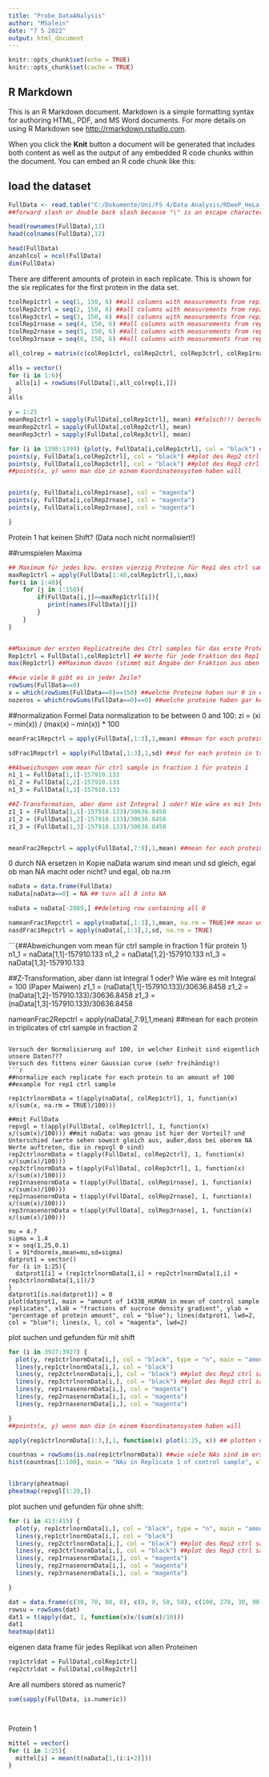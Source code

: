 ```yaml
---
title: "Probe_DataANalysis"
author: "MSalein"
date: "7 5 2022"
output: html_document
---
```


```r
knitr::opts_chunk$set(echo = TRUE)
knitr::opts_chunk$set(cache = TRUE)
```

## R Markdown

This is an R Markdown document. Markdown is a simple formatting syntax for authoring HTML, PDF, and MS Word documents. For more details on using R Markdown see <http://rmarkdown.rstudio.com>.

When you click the **Knit** button a document will be generated that includes both content as well as the output of any embedded R code chunks within the document. You can embed an R code chunk like this:

## load the dataset

```r
FullData <- read.table("C:/Dokumente/Uni/FS 4/Data Analysis/RDeeP_HeLa_Interphase.csv", header = TRUE, row.names=1, sep = ";") 
##forward slash or double back slash because "\" is an escape character

head(rownames(FullData),12) 
head(colnames(FullData),12)

head(FullData)
anzahlcol = ncol(FullData)
dim(FullData)
```

There are different amounts of protein in each replicate. This is shown for the six replicates for the first protein in the data set.

```r

tcolRep1ctrl = seq(1, 150, 6) ##all columns with measurements from rep1 control sample 
tcolRep2ctrl = seq(2, 150, 6) ##all columns with measurements from rep2 control sample
tcolRep3ctrl = seq(3, 150, 6) ##all columns with measurements from rep3 control sample
tcolRep1rnase = seq(4, 150, 6) ##all columns with measurements from rep1 rnase sample
tcolRep2rnase = seq(5, 150, 6) ##all columns with measurements from rep2 rnase sample
tcolRep3rnase = seq(6, 150, 6) ##all columns with measurements from rep3 rnase sample

all_colrep = matrix(c(colRep1ctrl, colRep2ctrl, colRep3ctrl, colRep1rnase, colRep2rnase, colRep3rnase), byrow = TRUE, nrow = 6)

alls = vector()
for (i in 1:6){
  alls[i] = rowSums(FullData[1,all_colrep[i,]])
}
alls
```

```r
y = 1:25
meanRep1ctrl = sapply(FullData[,colRep1ctrl], mean) ##falsch!!! berechnet die mean von den Spalten und nicht für jedes Protein einzeln
meanRep2ctrl = sapply(FullData[,colRep2ctrl], mean) 
meanRep3ctrl = sapply(FullData[,colRep3ctrl], mean)

for (i in 1398:1399) {plot(y, FullData[i,colRep1ctrl], col = "black") ##plot des Rep1 ctrl sample für protein 1
points(y, FullData[i,colRep2ctrl], col = "black") ##plot des Rep2 ctrl sample für protein 1
points(y, FullData[i,colRep3ctrl], col = "black") ##plot des Rep3 ctrl sample für protein 1
##points(x, y) wenn man die in einem Koordinatensystem haben will


points(y, FullData[i,colRep1rnase], col = "magenta")
points(y, FullData[i,colRep2rnase], col = "magenta")
points(y, FullData[i,colRep3rnase], col = "magenta")

}

```

Protein 1 hat keinen Shift? (Data noch nicht normalisiert!)

##rumspielen Maxima

```r

## Maximum für jedes bzw. ersten vierzig Proteine für Rep1 des ctrl sample und in welcher Fraktion die Maxima liegen
maxRep1ctrl = apply(FullData[1:40,colRep1ctrl],1,max)
for(i in 1:40){
    for (j in 1:150){
        if(FullData[i,j]==maxRep1ctrl[i]){
           print(names(FullData)[j])
        }
    }
}


##Maximum der ersten Replicatreihe des Ctrl samples für das erste Protein
Rep1ctrl = FullData[1,colRep1ctrl] ## Werte für jede Fraktion des Rep1 beim ersten Protein
max(Rep1ctrl) ##Maximum davon (stimmt mit Angabe der Fraktion aus oben drüber liegendem Code überein :) )

##wie viele 0 gibt es in jeder Zeile?
rowSums(FullData==0)
x = which(rowSums(FullData==0)==150) ##welche Proteine haben nur 0 in der Zeile?
nozeros = which(rowSums(FullData==0)==0) ##welche proteine haben gar keine 0?

```

##normalization Formel Data normalization to be between 0 and 100: zi = (xi -- min(x)) / (max(x) -- min(x)) \* 100

```r

meanFrac1Repctrl = apply(FullData[,1:3],1,mean) ##mean for each protein in triplicates of ctrl sample in fraction 1

sdFrac1Repctrl = apply(FullData[,1:3],1,sd) ##sd for each protein in triplicates of ctrl sample in fraction 1

##Abweichungen vom mean für ctrl sample in fraction 1 für protein 1
n1_1 = FullData[1,1]-157910.133
n1_2 = FullData[1,2]-157910.133
n1_3 = FullData[1,3]-157910.133

##Z-Transformation, aber dann ist Integral 1 oder? Wie wäre es mit Integral = 100 (Paper Maiwen)
z1_1 = (FullData[1,1]-157910.133)/30636.8458
z1_2 = (FullData[1,2]-157910.133)/30636.8458
z1_3 = (FullData[1,3]-157910.133)/30636.8458


meanFrac2Repctrl = apply(FullData[,7:9],1,mean) ##mean for each protein in triplicates of ctrl sample in fraction 2
```

0 durch NA ersetzen in Kopie naData warum sind mean und sd gleich, egal ob man NA macht oder nicht? und egal, ob na.rm

```r
naData = data.frame(FullData)
naData[naData==0] = NA ## turn all 0 into NA

naData = naData[-2089,] ##deleting row containing all 0

nameanFrac1Repctrl = apply(naData[,1:3],1,mean, na.rm = TRUE)## mean und Co erst nach normalization auf 100!
nasdFrac1Repctrl = apply(naData[,1:3],1,sd, na.rm = TRUE)

```


```{##Abweichungen vom mean für ctrl sample in fraction 1 für protein 1}
n1_1 = naData[1,1]-157910.133
n1_2 = naData[1,2]-157910.133
n1_3 = naData[1,3]-157910.133

##Z-Transformation, aber dann ist Integral 1 oder? Wie wäre es mit Integral = 100 (Paper Maiwen)
z1_1 = (naData[1,1]-157910.133)/30636.8458
z1_2 = (naData[1,2]-157910.133)/30636.8458
z1_3 = (naData[1,3]-157910.133)/30636.8458


nameanFrac2Repctrl = apply(naData[,7:9],1,mean) ##mean for each protein in triplicates of ctrl sample in fraction 2

```

Versuch der Normalisierung auf 100, in welcher Einheit sind eigentlich unsere Daten???
Versuch des fittens einer Gaussian curve (sehr freihändig!)
```r
##normalize each replicate for each protein to an amount of 100
##example for rep1 ctrl sample

rep1ctrlnormData = t(apply(naData[, colRep1ctrl], 1, function(x) x/(sum(x, na.rm = TRUE)/100))) 

##mit FullData
repvgl = t(apply(FullData[, colRep1ctrl], 1, function(x) x/(sum(x)/100))) ##mit naData: was genau ist hier der Vorteil? und Unterschied (werte sehen soweit gleich aus, außer,dass bei oberem NA Werte auftreten, die in repvgl 0 sind)
rep2ctrlnormData = t(apply(FullData[, colRep2ctrl], 1, function(x) x/(sum(x)/100)))
rep3ctrlnormData = t(apply(FullData[, colRep3ctrl], 1, function(x) x/(sum(x)/100)))
rep1rnasenormData = t(apply(FullData[, colRep1rnase], 1, function(x) x/(sum(x)/100)))
rep2rnasenormData = t(apply(FullData[, colRep2rnase], 1, function(x) x/(sum(x)/100)))
rep3rnasenormData = t(apply(FullData[, colRep3rnase], 1, function(x) x/(sum(x)/100)))

mu = 4.7
sigma = 1.4
x = seq(1,25,0.1)
l = 91*dnorm(x,mean=mu,sd=sigma)
datprot1 = vector()
for (i in 1:25){
  datprot1[i] = (rep1ctrlnormData[1,i] + rep2ctrlnormData[1,i] + rep3ctrlnormData[1,i])/3
}
datprot1[is.na(datprot1)] = 0
plot(datprot1, main = "amount of 1433B_HUMAN in mean of control sample replicates", xlab = "fractions of sucrose density gradient", ylab = "percentage of protein amount", col = "blue"); lines(datprot1, lwd=2, col = "blue"); lines(x, l, col = "magenta", lwd=2)
```

plot suchen und gefunden für mit shift
```r
for (i in 3927:3927) {
  plot(y, rep1ctrlnormData[i,], col = "black", type = "n", main = "amount of NOP9_HUMAN (all 6 replicates)", xlab = "fractions of sucrose density gradient", ylab = "percentage of protein amount") ##plot aller samples für protein 900-930 normalisiert auf 100 (wenn es geklappt hat)
  lines(y,rep1ctrlnormData[i,], col = "black")
  lines(y, rep2ctrlnormData[i,], col = "black") ##plot des Rep2 ctrl sample für protein 1
  lines(y, rep3ctrlnormData[i,], col = "black") ##plot des Rep3 ctrl sample für protein 1
  lines(y, rep1rnasenormData[i,], col = "magenta")
  lines(y, rep2rnasenormData[i,], col = "magenta")
  lines(y, rep3rnasenormData[i,], col = "magenta")

}
##points(x, y) wenn man die in einem Koordinatensystem haben will

apply(rep1ctrlnormData[1:3,],1, function(x) plot(1:25, x)) ## plotten der ersten 30 auf 100 normalisierten Proteine vom rep1 ctrl

countnas = rowSums(is.na(rep1ctrlnormData)) ##wie viele NAs sind im ersten Rep ctrl von jedem Protein
hist(countnas[1:100], main = "NAs in Replicate 1 of control sample", xlab = "number of NAs", breaks = seq(0,25,1))


library(pheatmap)
pheatmap(repvgl[1:20,]) 

```
plot suchen und gefunden für ohne shift:
```r
for (i in 413:415) {
  plot(y, rep1ctrlnormData[i,], col = "black", type = "n", main = "amount of ARI1A_HUMAN (all 6 replicates)", xlab = "fractions of sucrose density gradient", ylab = "percentage of protein amount") ##plot aller samples für protein 900-930 normalisiert auf 100 (wenn es geklappt hat)
  lines(y,rep1ctrlnormData[i,], col = "black")
  lines(y, rep2ctrlnormData[i,], col = "black") ##plot des Rep2 ctrl sample für protein 1
  lines(y, rep3ctrlnormData[i,], col = "black") ##plot des Rep3 ctrl sample für protein 1
  lines(y, rep1rnasenormData[i,], col = "magenta")
  lines(y, rep2rnasenormData[i,], col = "magenta")
  lines(y, rep3rnasenormData[i,], col = "magenta")

}
```


```r
dat = data.frame(c(30, 70, 80, 0), c(0, 0, 50, 50), c(100, 270, 30, 90))
rowsu = rowSums(dat)
dat1 = t(apply(dat, 1, function(x)x/(sum(x)/10)))
dat1
heatmap(dat1)

```

eigenen data frame für jedes Replikat von allen Proteinen

```r
rep1ctrldat = FullData[,colRep1ctrl] 
rep2ctrldat = FullData[,colRep2ctrl]
```

Are all numbers stored as numeric?
```r
sum(sapply(FullData, is.numeric))




```
Protein 1 
```r
mittel = vector()
for (i in 1:25){
  mittel[i] = mean(t(naData[1,(i:i+2)]))
}
```

```r

```

